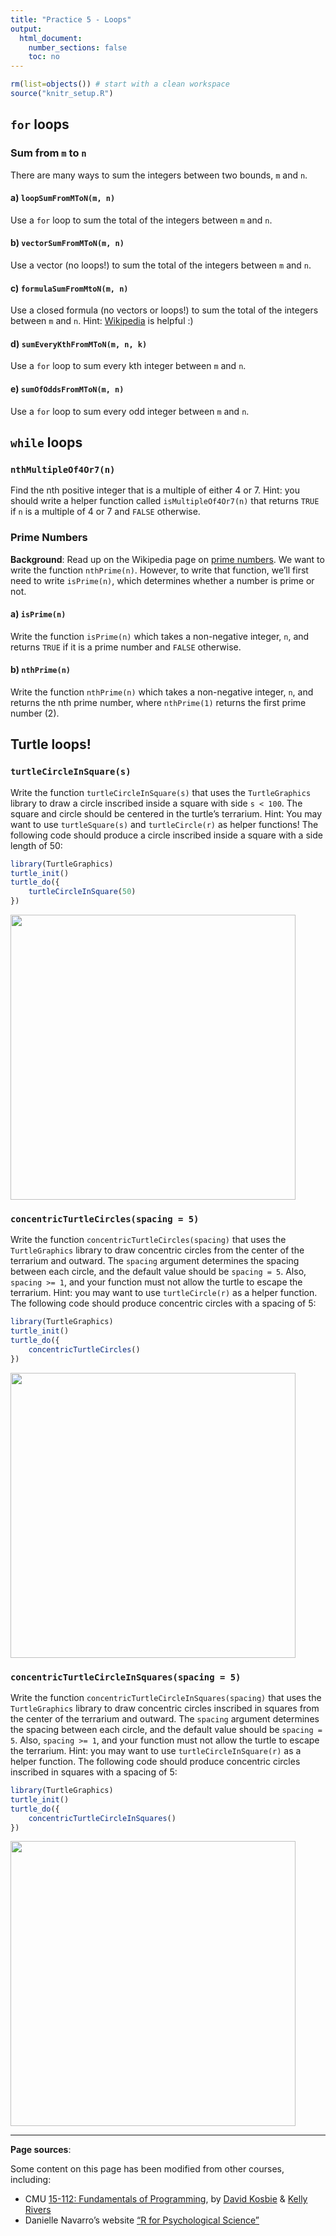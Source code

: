 ```yaml
---
title: "Practice 5 - Loops"
output:
  html_document:
    number_sections: false
    toc: no
---
```


```r
rm(list=objects()) # start with a clean workspace
source("knitr_setup.R")
```

## `for` loops

### Sum from `m` to `n`

There are many ways to sum the integers between two bounds, `m` and `n`.

#### a) `loopSumFromMToN(m, n)`

Use a `for` loop to sum the total of the integers between `m` and `n`.

#### b) `vectorSumFromMToN(m, n)`

Use a vector (no loops!) to sum the total of the integers between `m` and `n`.

#### c) `formulaSumFromMtoN(m, n)`

Use a closed formula (no vectors or loops!) to sum the total of the integers between `m` and `n`. Hint: [Wikipedia](https://en.wikipedia.org/wiki/1_%2B_2_%2B_3_%2B_4_%2B_%E2%8B%AF){target="_blank"} is helpful :)

#### d) `sumEveryKthFromMToN(m, n, k)`

Use a `for` loop to sum every kth integer between `m` and `n`.

#### e) `sumOfOddsFromMToN(m, n)`

Use a `for` loop to sum every odd integer between `m` and `n`.

## `while` loops

### `nthMultipleOf4Or7(n)`

Find the nth positive integer that is a multiple of either 4 or 7. Hint: you should write a helper function called `isMultipleOf4Or7(n)` that returns `TRUE` if `n` is a multiple of 4 or 7 and `FALSE` otherwise.

### Prime Numbers

**Background**: Read up on the Wikipedia page on [prime numbers](https://en.wikipedia.org/wiki/Prime_number){target="_blank"}. We want to write the function `nthPrime(n)`. However, to write that function, we'll first need to write `isPrime(n)`, which determines whether a number is prime or not.

#### a) `isPrime(n)`

Write the function `isPrime(n)` which takes a non-negative integer, `n`, and returns `TRUE` if it is a prime number and `FALSE` otherwise.

#### b) `nthPrime(n)`

Write the function `nthPrime(n)` which takes a non-negative integer, `n`, and returns the nth prime number, where `nthPrime(1)` returns the first prime number (2).

## Turtle loops!

### `turtleCircleInSquare(s)`

Write the function `turtleCircleInSquare(s)` that uses the `TurtleGraphics` library to draw a circle inscribed inside a square with side `s < 100`. The square and circle should be centered in the turtle's terrarium. Hint: You may want to use `turtleSquare(s)` and `turtleCircle(r)` as helper functions! The following code should produce a circle inscribed inside a square with a side length of 50:

```r
library(TurtleGraphics)
turtle_init()
turtle_do({
    turtleCircleInSquare(50)
})
```
![](images/turtle_circleInSquare.png){ width=456 }

### `concentricTurtleCircles(spacing = 5)`

Write the function `concentricTurtleCircles(spacing)` that uses the `TurtleGraphics` library to draw concentric circles from the center of the terrarium and outward. The `spacing` argument determines the spacing between each circle, and the default value should be `spacing = 5`. Also, `spacing >= 1`, and your function must not allow the turtle to escape the terrarium. Hint: you may want to use `turtleCircle(r)` as a helper function. The following code should produce concentric circles with a spacing of 5:

```r
library(TurtleGraphics)
turtle_init()
turtle_do({
    concentricTurtleCircles()
})
```
![](images/turtle_concentricCircles.png){ width=456 }

### `concentricTurtleCircleInSquares(spacing = 5)`

Write the function `concentricTurtleCircleInSquares(spacing)` that uses the `TurtleGraphics` library to draw concentric circles inscribed in squares from the center of the terrarium and outward. The `spacing` argument determines the spacing between each circle, and the default value should be `spacing = 5`. Also, `spacing >= 1`, and your function must not allow the turtle to escape the terrarium. Hint: you may want to use `turtleCircleInSquare(r)` as a helper function. The following code should produce concentric circles inscribed in squares with a spacing of 5:

```r
library(TurtleGraphics)
turtle_init()
turtle_do({
    concentricTurtleCircleInSquares()
})
```
![](images/turtle_concentricCirclesInSquares.png){ width=456 }

---

**Page sources**:

Some content on this page has been modified from other courses, including:

- CMU [15-112: Fundamentals of Programming](http://www.kosbie.net/cmu/spring-17/15-112/), by [David Kosbie](http://www.kosbie.net/cmu/) & [Kelly Rivers](https://hcii.cmu.edu/people/kelly-rivers)
- Danielle Navarro's website ["R for Psychological Science"](https://psyr.org/index.html)
